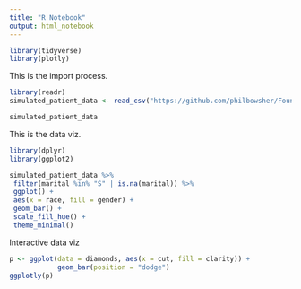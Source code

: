 ```yaml
---
title: "R Notebook"
output: html_notebook
---
```


```r
library(tidyverse)
library(plotly)
```


This is the import process.

```r
library(readr)
simulated_patient_data <- read_csv("https://github.com/philbowsher/Foundation-of-the-R-Workflow-workshop-2019-09-06/raw/master/Examples/data/simulated_patient_data.csv")

simulated_patient_data
```

This is the data viz.

```r

library(dplyr)
library(ggplot2)

simulated_patient_data %>%
 filter(marital %in% "S" | is.na(marital)) %>%
 ggplot() +
 aes(x = race, fill = gender) +
 geom_bar() +
 scale_fill_hue() +
 theme_minimal()

```


Interactive data viz

```r

p <- ggplot(data = diamonds, aes(x = cut, fill = clarity)) +
            geom_bar(position = "dodge")
ggplotly(p)


```

